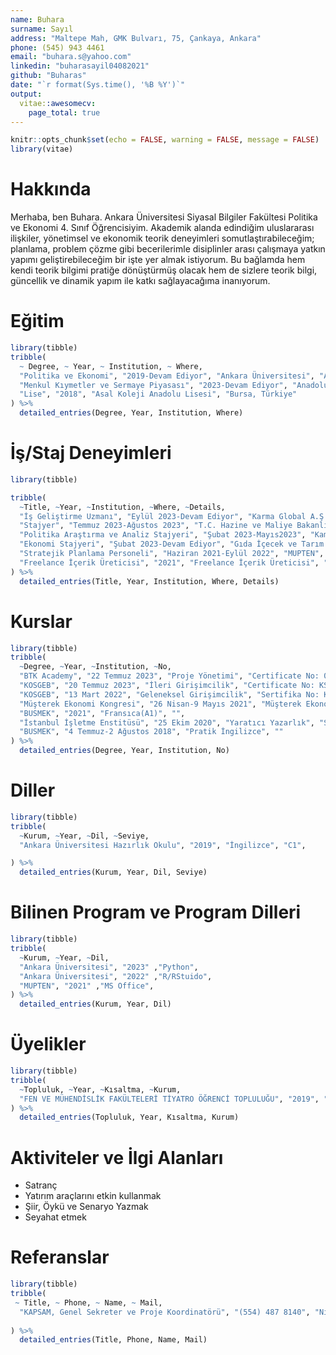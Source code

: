 ```yaml
---
name: Buhara 
surname: Sayıl
address: "Maltepe Mah, GMK Bulvarı, 75, Çankaya, Ankara"
phone: (545) 943 4461
email: "buhara.s@yahoo.com"
linkedin: "buharasayil04082021" 
github: "Buharas"
date: "`r format(Sys.time(), '%B %Y')`"
output:
  vitae::awesomecv:
    page_total: true
---
```


```r
knitr::opts_chunk$set(echo = FALSE, warning = FALSE, message = FALSE)
library(vitae)
```

# Hakkında

Merhaba, ben Buhara. Ankara Üniversitesi Siyasal Bilgiler Fakültesi Politika ve Ekonomi 4. Sınıf Öğrencisiyim. Akademik alanda edindiğim uluslararası ilişkiler, yönetimsel ve ekonomik teorik deneyimleri somutlaştırabileceğim; planlama, problem çözme gibi becerilerimle disiplinler arası çalışmaya yatkın yapımı geliştirebileceğim bir işte yer almak istiyorum. Bu bağlamda hem kendi teorik bilgimi pratiğe dönüştürmüş olacak hem de sizlere teorik bilgi, güncellik ve dinamik yapım ile katkı sağlayacağıma inanıyorum.  
 

# Eğitim

```r
library(tibble)
tribble(
  ~ Degree, ~ Year, ~ Institution, ~ Where,
  "Politika ve Ekonomi", "2019-Devam Ediyor", "Ankara Üniversitesi", "Ankara, Türkiye",
  "Menkul Kıymetler ve Sermaye Piyasası", "2023-Devam Ediyor", "Anadolu Üniversitesi", "Eskişehir, Türkiye",
  "Lise", "2018", "Asal Koleji Anadolu Lisesi", "Bursa, Türkiye"
) %>%
  detailed_entries(Degree, Year, Institution, Where)
```

# İş/Staj Deneyimleri

```r
library(tibble)

tribble(
  ~Title, ~Year, ~Institution, ~Where, ~Details,
  "İş Geliştirme Uzmanı", "Eylül 2023-Devam Ediyor", "Karma Global A.Ş.", "Ankara, Türkiye", "Dış ticaret alanında departman hizmeti veren Karma Global'de görev aldım. Sektör analizleri, ürün değerlendirmesi, pazar analizi, şirket politikaları, potansiyel müşterilerin bulunması, şirketin stratejik yaklaşımı, faaliyet alanın belirlenmesi gibi faaliyetlerde aktif rol aldım. Yönetim danışmanlığı kapsamında, SWOT analizi, organizasyon şemasının oluşturulması görevlerini üstlendim.",
  "Stajyer", "Temmuz 2023-Ağustos 2023", "T.C. Hazine ve Maliye Bakanlığı", "Ankara, Türkiye", "T.C. Hazine ve Maliye Bakanlığı'nda yaptığım stajda bakanlığın farklı birimlerinde rol aldım. Bunlar: Kişi borçlarının sisteme kaydedilmesi, verilerin doğruluğunun ve geçerliliğinin onaylanması, kayıtların düzenli olarak güncellenmesi ve sorunların raporlanmasını içerir. Ayrıca eğitim kurumlarının yemekhane ve kantin ihalelerini takip ettim; ihalelerin yorumlanması, fiyatların ve hizmet kalitesinin karşılaştırılması gibi yardımcı rollerde bulundum. İlgili uzmanın gözetimi altında Keös operasyonlarının denetiminde de yer aldım. Bu fırsat, veri girişi, analiz, iletişim ve problem çözme becerilerimi geliştirmemi ve bakanlığın çalışma kültürünü ve görevlerini anlamamı sağladı.",
  "Politika Araştırma ve Analiz Stajyeri", "Şubat 2023-Mayıs2023", "Kamu Politikaları Stratejik Araştırma Merkezi (KAPSAM)", "Ankara, Türkiye", "Kamu Politikaları alanında politika yapıcıları ve kamuoyunu bilgilendirmeyi amaçlayan bir düşünce kuruluşu olan KAPSAM, Çevre ve İklim Politikaları; Kapsayıcı Ekonomi ve Toplumsal Refah ve Sağlık Politikaları alanlarında çalışmalar yapmaktadır. KAPSAM düşünce kuruluşunda çalışma alanlarına dair gündemin takip etmek, araştırma konularıyla ilgili istatistiklerin bulunması, verilerin işlenmesi ve analizinin yapılması, sosyal medya paylaşımlarının yürütülmesi; kaynak taraması yapılarak rapor hazırlanması. Makalelerin İngilizceden Türkçeye çevrilmesi hususlarında görev aldım.",
  "Ekonomi Stajyeri", "Şubat 2023-Devam Ediyor", "Gıda İçecek ve Tarım Politikaları Araştırma Merkezi (GİFT)", "Ankara, Türkiye", "Gıda içecek ve tarım politikaları alanında çalışmalar yapan GİFT araştırma merkezinde gıda, içecek ve tarım ile ilgili ekonomik etkenlerin araştırılması, mali açıdan çevresel faktörleri de göz önünde bulundurarak inovatif bir yaklaşımla işlevselliğinin araştırılmasında destekleyici bir rol üstlendim. Bunların yanı sıra MISIR (Mısır ve Sorgum Üreticiler Derneği)’da sorgum bitkisi hakkında araştırmalar yaptım.",
  "Stratejik Planlama Personeli", "Haziran 2021-Eylül 2022", "MUPTEN", "Bursa, Türkiye", "E-ticaret sektörüne hizmet veren MUPTEN firmasında şirketin kısa, uzun ve orta vadeli hedeflerinin yanı sıra stratejik gelişme, büyüme ve finansal gelişme hedeflerine ulaşmasında yaklaşık bir buçuk yıl boyunca destekleyici bir rol üstlendim. Asıl görevim firmanın büyümesi için planlar yapmaktı. Bu planlar, potansiyel ürünleri bulma ve kurumsal gelişim için alanlar sağlamayı içerir. Ayrıca sermaye kullanımı yönetimi ile birlikte finansal planlar yapmak ve yatırım faaliyetleri belirlemekte görevlerim arasındadır.",
  "Freelance İçerik Üreticisi", "2021", "Freelance İçerik Üreticisi", "Online", "Kısa bir süre Freelancer olarak bazı firmalar aracılığıyla içerik üretimi, tanıtım yazısı, blog yazısı gibi içerikler ürettim."
) %>%
  detailed_entries(Title, Year, Institution, Where, Details)

```
# Kurslar

```r
library(tibble)
tribble(
  ~Degree, ~Year, ~Institution, ~No,
  "BTK Academy", "22 Temmuz 2023", "Proje Yönetimi", "Certificate No: 0Kohz7rJ6E",
  "KOSGEB", "20 Temmuz 2023", "İleri Girişimcilik", "Certificate No: KSB01UGE018723924",
  "KOSGEB", "13 Mart 2022", "Geleneksel Girişimcilik", "Sertifika No: KSB01UGE018723924",
  "Müşterek Ekonomi Kongresi", "26 Nisan-9 Mayıs 2021", "Müşterek Ekonomi Kongresi", "Sertifika No: 81931320400662",
  "BUSMEK", "2021", "Fransıca(A1)", "",
  "İstanbul İşletme Enstitüsü", "25 Ekim 2020", "Yaratıcı Yazarlık", "Sertifika No: 251007140088", 
  "BUSMEK", "4 Temmuz-2 Ağustos 2018", "Pratik İngilizce", ""
) %>%
  detailed_entries(Degree, Year, Institution, No)

```

# Diller

```r
library(tibble)
tribble(
  ~Kurum, ~Year, ~Dil, ~Seviye,
  "Ankara Üniversitesi Hazırlık Okulu", "2019", "İngilizce", "C1",

) %>%
  detailed_entries(Kurum, Year, Dil, Seviye)

```

# Bilinen Program ve Program Dilleri

```r
library(tibble)
tribble(
  ~Kurum, ~Year, ~Dil,
  "Ankara Üniversitesi", "2023" ,"Python",
  "Ankara Üniversitesi", "2022" ,"R/RStuido",
  "MUPTEN", "2021" ,"MS Office",  
) %>%
  detailed_entries(Kurum, Year, Dil)

```

# Üyelikler 

```r
library(tibble)
tribble(
  ~Topluluk, ~Year, ~Kısaltma, ~Kurum,
  "FEN VE MÜHENDİSLİK FAKÜLTELERİ TİYATRO ÖĞRENCİ TOPLULUĞU", "2019", "AFTİF", "Ankara Üniversitesi"
) %>%
  detailed_entries(Topluluk, Year, Kısaltma, Kurum)

```

# Aktiviteler ve İlgi Alanları 

- Satranç
- Yatırım araçlarını etkin kullanmak
- Şiir, Öykü ve Senaryo Yazmak
- Seyahat etmek 


# Referanslar

```r
library(tibble)
tribble(
 ~ Title, ~ Phone, ~ Name, ~ Mail, 
  "KAPSAM, Genel Sekreter ve Proje Koordinatörü", "(554) 487 8140", "Nihal Eriş", "nihal.eris@kapsam.org.tr" 
  
) %>%
  detailed_entries(Title, Phone, Name, Mail)
```

